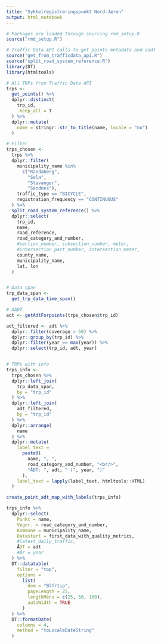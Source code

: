 ```yaml
---
title: "Sykkelregistreringspunkt Nord-Jæren"
output: html_notebook
---
```


```r
# Packages are loaded through sourcing rmd_setup.R
source("rmd_setup.R")

# Traffic Data API calls to get points metadata and aadt
source("get_from_trafficdata_api.R")
source("split_road_system_reference.R")
library(DT)
library(htmltools)
```

```r
# All TRPs from Traffic Data API
trps <- 
  get_points() %>%
  dplyr::distinct(
    trp_id, 
    .keep_all = T
  ) %>%
  dplyr::mutate(
    name = stringr::str_to_title(name, locale = "no")
  )

# Filter
trps_chosen <- 
  trps %>% 
  dplyr::filter(
    municipality_name %in% 
      c("Randaberg",
        "Sola",
        "Stavanger",
        "Sandnes"),
    traffic_type == "BICYCLE",
    registration_frequency == "CONTINUOUS"
  ) %>% 
  split_road_system_reference() %>% 
  dplyr::select(
    trp_id, 
    name, 
    road_reference, 
    road_category_and_number,
    #section_number, subsection_number, meter,
    #intersection_part_number, intersection_meter,
    county_name, 
    municipality_name, 
    lat, lon
  )


# Data span
trp_data_span <-
  get_trp_data_time_span()

# AADT
adt <- getAdtForpoints(trps_chosen$trp_id)

adt_filtered <- adt %>%
  dplyr::filter(coverage > 50) %>%
  dplyr::group_by(trp_id) %>%
  dplyr::filter(year == max(year)) %>%
  dplyr::select(trp_id, adt, year)


# TRPs with info
trps_info <-
  trps_chosen %>% 
  dplyr::left_join(
    trp_data_span,
    by = "trp_id"
  ) %>% 
  dplyr::left_join(
    adt_filtered,
    by = "trp_id"
  ) %>% 
  dplyr::arrange(
    name
  ) %>% 
  dplyr::mutate(
    label_text = 
      paste0(
        name, ", ",
        road_category_and_number, "<br/>",
        "ÅDT: ", adt, " (", year, ")"
      ),
    label_text = lapply(label_text, htmltools::HTML)
  )
```

```r
create_point_adt_map_with_labels(trps_info)
```



```r
trps_info %>%
  dplyr::select(
    Punkt = name,
    Vegnr. = road_category_and_number,
    Kommune = municipality_name,
    Datastart = first_data_with_quality_metrics,
    #latest_daily_traffic,
    ÅDT = adt
    #År = year
  ) %>% 
  DT::datatable(
    filter = "top",
    options = 
      list(
        dom = "Blfrtip",
        pageLength = 25,
        lengthMenu = c(25, 50, 100),
        autoWidth = TRUE
      )
  ) %>% 
  DT::formatDate(
    columns = 4,
    method = "toLocaleDateString"
  )
```
